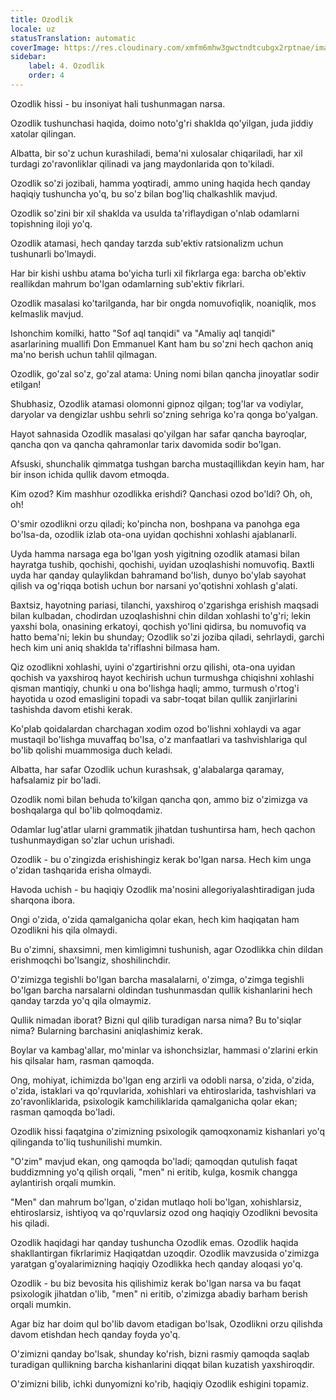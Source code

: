 ```yaml
---
title: Ozodlik
locale: uz
statusTranslation: automatic
coverImage: https://res.cloudinary.com/xmfm6mhw3gwctndtcubgx2rptnae/image/upload/v1741354419/small_cover_la_gran_rebelion_28716e29d2.webp
sidebar:
    label: 4. Ozodlik
    order: 4
---
```

Ozodlik hissi - bu insoniyat hali tushunmagan narsa.

Ozodlik tushunchasi haqida, doimo noto'g'ri shaklda qo'yilgan, juda jiddiy xatolar qilingan.

Albatta, bir so'z uchun kurashiladi, bema'ni xulosalar chiqariladi, har xil turdagi zo'ravonliklar qilinadi va jang maydonlarida qon to'kiladi.

Ozodlik so'zi jozibali, hamma yoqtiradi, ammo uning haqida hech qanday haqiqiy tushuncha yo'q, bu so'z bilan bog'liq chalkashlik mavjud.

Ozodlik so'zini bir xil shaklda va usulda ta'riflaydigan o'nlab odamlarni topishning iloji yo'q.

Ozodlik atamasi, hech qanday tarzda sub'ektiv ratsionalizm uchun tushunarli bo'lmaydi.

Har bir kishi ushbu atama bo'yicha turli xil fikrlarga ega: barcha ob'ektiv reallikdan mahrum bo'lgan odamlarning sub'ektiv fikrlari.

Ozodlik masalasi ko'tarilganda, har bir ongda nomuvofiqlik, noaniqlik, mos kelmaslik mavjud.

Ishonchim komilki, hatto "Sof aql tanqidi" va "Amaliy aql tanqidi" asarlarining muallifi Don Emmanuel Kant ham bu so'zni hech qachon aniq ma'no berish uchun tahlil qilmagan.

Ozodlik, go'zal so'z, go'zal atama: Uning nomi bilan qancha jinoyatlar sodir etilgan!

Shubhasiz, Ozodlik atamasi olomonni gipnoz qilgan; tog'lar va vodiylar, daryolar va dengizlar ushbu sehrli so'zning sehriga ko'ra qonga bo'yalgan.

Hayot sahnasida Ozodlik masalasi qo'yilgan har safar qancha bayroqlar, qancha qon va qancha qahramonlar tarix davomida sodir bo'lgan.

Afsuski, shunchalik qimmatga tushgan barcha mustaqillikdan keyin ham, har bir inson ichida qullik davom etmoqda.

Kim ozod? Kim mashhur ozodlikka erishdi? Qanchasi ozod bo'ldi? Oh, oh, oh!

O'smir ozodlikni orzu qiladi; ko'pincha non, boshpana va panohga ega bo'lsa-da, ozodlik izlab ota-ona uyidan qochishni xohlashi ajablanarli.

Uyda hamma narsaga ega bo'lgan yosh yigitning ozodlik atamasi bilan hayratga tushib, qochishi, qochishi, uyidan uzoqlashishi nomuvofiq. Baxtli uyda har qanday qulaylikdan bahramand bo'lish, dunyo bo'ylab sayohat qilish va og'riqqa botish uchun bor narsani yo'qotishni xohlash g'alati.

Baxtsiz, hayotning pariasi, tilanchi, yaxshiroq o'zgarishga erishish maqsadi bilan kulbadan, chodirdan uzoqlashishni chin dildan xohlashi to'g'ri; lekin yaxshi bola, onasining erkatoyi, qochish yo'lini qidirsa, bu nomuvofiq va hatto bema'ni; lekin bu shunday; Ozodlik so'zi joziba qiladi, sehrlaydi, garchi hech kim uni aniq shaklda ta'riflashni bilmasa ham.

Qiz ozodlikni xohlashi, uyini o'zgartirishni orzu qilishi, ota-ona uyidan qochish va yaxshiroq hayot kechirish uchun turmushga chiqishni xohlashi qisman mantiqiy, chunki u ona bo'lishga haqli; ammo, turmush o'rtog'i hayotida u ozod emasligini topadi va sabr-toqat bilan qullik zanjirlarini tashishda davom etishi kerak.

Ko'plab qoidalardan charchagan xodim ozod bo'lishni xohlaydi va agar mustaqil bo'lishga muvaffaq bo'lsa, o'z manfaatlari va tashvishlariga qul bo'lib qolishi muammosiga duch keladi.

Albatta, har safar Ozodlik uchun kurashsak, g'alabalarga qaramay, hafsalamiz pir bo'ladi.

Ozodlik nomi bilan behuda to'kilgan qancha qon, ammo biz o'zimizga va boshqalarga qul bo'lib qolmoqdamiz.

Odamlar lug'atlar ularni grammatik jihatdan tushuntirsa ham, hech qachon tushunmaydigan so'zlar uchun urishadi.

Ozodlik - bu o'zingizda erishishingiz kerak bo'lgan narsa. Hech kim unga o'zidan tashqarida erisha olmaydi.

Havoda uchish - bu haqiqiy Ozodlik ma'nosini allegoriyalashtiradigan juda sharqona ibora.

Ongi o'zida, o'zida qamalganicha qolar ekan, hech kim haqiqatan ham Ozodlikni his qila olmaydi.

Bu o'zimni, shaxsimni, men kimligimni tushunish, agar Ozodlikka chin dildan erishmoqchi bo'lsangiz, shoshilinchdir.

O'zimizga tegishli bo'lgan barcha masalalarni, o'zimga, o'zimga tegishli bo'lgan barcha narsalarni oldindan tushunmasdan qullik kishanlarini hech qanday tarzda yo'q qila olmaymiz.

Qullik nimadan iborat? Bizni qul qilib turadigan narsa nima? Bu to'siqlar nima? Bularning barchasini aniqlashimiz kerak.

Boylar va kambag'allar, mo'minlar va ishonchsizlar, hammasi o'zlarini erkin his qilsalar ham, rasman qamoqda.

Ong, mohiyat, ichimizda bo'lgan eng arzirli va odobli narsa, o'zida, o'zida, o'zida, istaklari va qo'rquvlarida, xohishlari va ehtiroslarida, tashvishlari va zo'ravonliklarida, psixologik kamchiliklarida qamalganicha qolar ekan; rasman qamoqda bo'ladi.

Ozodlik hissi faqatgina o'zimizning psixologik qamoqxonamiz kishanlari yo'q qilinganda to'liq tushunilishi mumkin.

"O'zim" mavjud ekan, ong qamoqda bo'ladi; qamoqdan qutulish faqat buddizmning yo'q qilish orqali, "men" ni eritib, kulga, kosmik changga aylantirish orqali mumkin.

"Men" dan mahrum bo'lgan, o'zidan mutlaqo holi bo'lgan, xohishlarsiz, ehtiroslarsiz, ishtiyoq va qo'rquvlarsiz ozod ong haqiqiy Ozodlikni bevosita his qiladi.

Ozodlik haqidagi har qanday tushuncha Ozodlik emas. Ozodlik haqida shakllantirgan fikrlarimiz Haqiqatdan uzoqdir. Ozodlik mavzusida o'zimizga yaratgan g'oyalarimizning haqiqiy Ozodlikka hech qanday aloqasi yo'q.

Ozodlik - bu biz bevosita his qilishimiz kerak bo'lgan narsa va bu faqat psixologik jihatdan o'lib, "men" ni eritib, o'zimizga abadiy barham berish orqali mumkin.

Agar biz har doim qul bo'lib davom etadigan bo'lsak, Ozodlikni orzu qilishda davom etishdan hech qanday foyda yo'q.

O'zimizni qanday bo'lsak, shunday ko'rish, bizni rasmiy qamoqda saqlab turadigan qullikning barcha kishanlarini diqqat bilan kuzatish yaxshiroqdir.

O'zimizni bilib, ichki dunyomizni ko'rib, haqiqiy Ozodlik eshigini topamiz.
